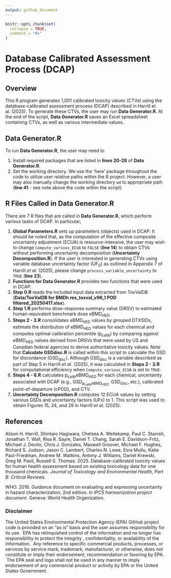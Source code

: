 ```yaml
---
output: github_document
---
```


<!-- README.md is generated from README.Rmd. Please edit that file -->

```r
knitr::opts_chunk$set(
  collapse = TRUE,
  comment = "#>"
)
```

# Database Calibrated Assessment Process (DCAP)

<!-- badges: start -->
<!-- badges: end -->

## Overview
This R program generates 1,001 calibrated toxicity values (CTVs) using the database-calibrated assessment process (DCAP) described in Harrill et al. (2025). To generate these CTVs, the user may run **Data Generator.R**. At the end of the script, **Data Generator.R** saves an Excel spreadsheet containing CTVs, as well as various intermediate values.

## Data Generator.R
To run **Data Generator.R**, the user may need to

1. Install required packages that are listed in **lines 20-28** of **Data Generator.R**.
2. Set the working directory. We use the 'here' package throughout the code to utilize user relative paths within the R project.  However, a user may also manually change the working directory `wd` to appropriate path (**line 41** - see note above the code within the script).

## R Files Called in Data Generator.R 
There are 7 R files that are called in **Data Generator.R**, which perform various tasks of DCAP. In particular,

1. **Global Parameters.R** sets up parameters (objects) used in DCAP. It should be noted that, as the computation of the effective composite uncertainty adjustment (ECUA) is resource-intensive, the user may wish to change `Compute_various_ECUA` to `FALSE` (**line 14**) to obtain CTVs without performing uncertainty decomposition (**Uncertainty Decomposition.R**). If the user is interested in generating CTVs using variable database uncertainty factor (UF<sub>D</sub>) as outlined in Appendix 7 of Harrill _et al._ (2025), please change `process_variable_uncertainty` to `TRUE` (**line 23**).
2. **Functions for Data Generator.R** provides two functions that were used in DCAP.
3. **Step 0.R** reads the included input data extracted from ToxValDB (**Data/ToxValDB for BMDh res_toxval_v96_1 POD filtered_20250417.xlsx**).
4. **Step 1.R** performs dose-response summary value (DRSV) to estimated human-equivalent benchmark dose eBMD<sub>HED</sub>.
5.  **Steps 2 - 3.R** consolidates eBMD<sub>HED</sub> values by grouped DTXSIDs, estimate the distribution of eBMD<sub>HED</sub> values for each chemical and computes optimal calibration percentile (p<sub>calib</sub>) by comparing against eBMD<sub>HED</sub> values derived from DRSVs that were used by US and Canadian federal agencies to derive authoritative toxicity values. Note that **Calculate GSDdisc.R** is called within this script to calculate the GSD for discordance (GSD<sub>disc</sub>). Although GSD<sub>disc</sub> is a variable described as part of Step 5 in Harrill _et al._ (2025), it was calculated in **Steps 2 - 3.R** for computational efficiency when `Compute_various_ECUA` is set to `TRUE`.
6. **Steps 4 - 6.R** calculates p<sub>calib</sub>eBMD<sub>HED</sub> for each chemical, uncertainty associated with DCAP (e.g., GSD<sub>p<sub>calib</sub>eBMD<sub>HED</sub></sub>, GSD<sub>disc</sub>, etc.),
calibrated point-of-departure (cPOD), and CTV.
7. **Uncertainty Decomposition.R** computes 12 ECUA values by setting various GSDs and uncertainty factors (UFs) to 1. This script was used to obtain Figures 15, 24, and 29 in Harrill _et al._ (2025).

## References
Alison H. Harrill, Shintaro Hagiwara, Chelsea A. Weitekamp, Paul C. Stanish, Jonathan T. Wall, Risa R. Sayre, Daniel T. Chang, Sarah E. Davidson-Fritz, Michael J. Devito, Chris J. Gonzales, Maxwell Groover, Michael F. Hughes, Richard S. Judson, Jason C. Lambert, Charles N. Lowe, Esra Mutlu, Katie Paul-Friedman, Andrew M. Watkins, Antony J. Williams, Daniel Krewski, Greg M. Paoli, Russell S. Thomas. 2025. Database-calibrated toxicity values for human health assessment based on existing toxicology data for one thousand chemicals. _Journal of Toxicology and Environmental Health, Part B: Critical Reviews_.

WHO. 2018. Guidance document on evaluating and expressing uncertainty in hazard characterization, 2nd edition. _In IPCS harmonization project document_. Geneva: World Health Organization.

### Disclaimer

The United States Environmental Protection Agency (EPA) GitHub project code is provided on an "as is" basis and the user assumes responsibility for its use.  EPA has relinquished control of the information and no longer has responsibility to protect the integrity , confidentiality, or availability of the information.  Any reference to specific commercial products, processes, or services by service mark, trademark, manufacturer, or otherwise, does not constitute or imply their endorsement, recommendation or favoring by EPA.  The EPA seal and logo shall not be used in any manner to imply endorsement of any commercial product or activity by EPA or the United States Government.
